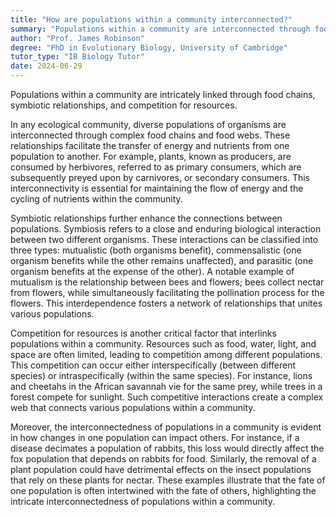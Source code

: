 ```yaml
---
title: "How are populations within a community interconnected?"
summary: "Populations within a community are interconnected through food chains, symbiotic relationships, and competition for resources."
author: "Prof. James Robinson"
degree: "PhD in Evolutionary Biology, University of Cambridge"
tutor_type: "IB Biology Tutor"
date: 2024-06-29
---
```


Populations within a community are intricately linked through food chains, symbiotic relationships, and competition for resources.

In any ecological community, diverse populations of organisms are interconnected through complex food chains and food webs. These relationships facilitate the transfer of energy and nutrients from one population to another. For example, plants, known as producers, are consumed by herbivores, referred to as primary consumers, which are subsequently preyed upon by carnivores, or secondary consumers. This interconnectivity is essential for maintaining the flow of energy and the cycling of nutrients within the community.

Symbiotic relationships further enhance the connections between populations. Symbiosis refers to a close and enduring biological interaction between two different organisms. These interactions can be classified into three types: mutualistic (both organisms benefit), commensalistic (one organism benefits while the other remains unaffected), and parasitic (one organism benefits at the expense of the other). A notable example of mutualism is the relationship between bees and flowers; bees collect nectar from flowers, while simultaneously facilitating the pollination process for the flowers. This interdependence fosters a network of relationships that unites various populations.

Competition for resources is another critical factor that interlinks populations within a community. Resources such as food, water, light, and space are often limited, leading to competition among different populations. This competition can occur either interspecifically (between different species) or intraspecifically (within the same species). For instance, lions and cheetahs in the African savannah vie for the same prey, while trees in a forest compete for sunlight. Such competitive interactions create a complex web that connects various populations within a community.

Moreover, the interconnectedness of populations in a community is evident in how changes in one population can impact others. For instance, if a disease decimates a population of rabbits, this loss would directly affect the fox population that depends on rabbits for food. Similarly, the removal of a plant population could have detrimental effects on the insect populations that rely on these plants for nectar. These examples illustrate that the fate of one population is often intertwined with the fate of others, highlighting the intricate interconnectedness of populations within a community.
    